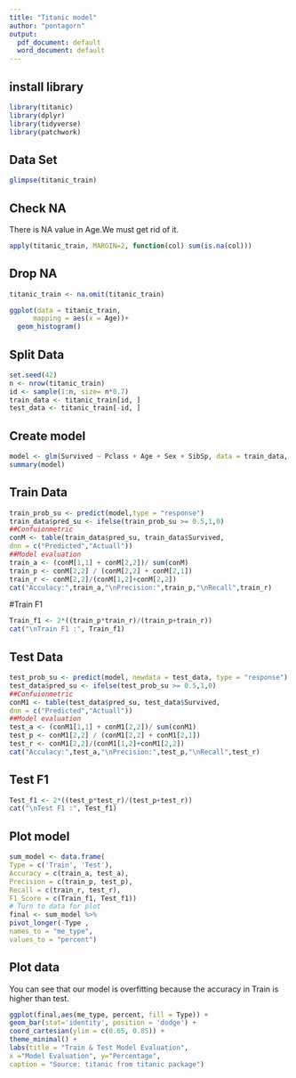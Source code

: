 ---
title: "Titanic model"
author: "pontagorn"
output:
  pdf_document: default
  word_document: default
---

## install library

```{r}
library(titanic)
library(dplyr)
library(tidyverse)
library(patchwork)

```

## Data Set

```{r}
glimpse(titanic_train)

```
## Check NA
There is NA value in Age.We must get rid of it.


```{r}
apply(titanic_train, MARGIN=2, function(col) sum(is.na(col)))
```


## Drop NA

```{r}
titanic_train <- na.omit(titanic_train)
```


```{r}
ggplot(data = titanic_train,
      mapping = aes(x = Age))+
  geom_histogram()

```




## Split Data

```{r}
set.seed(42)
n <- nrow(titanic_train)
id <- sample(1:n, size= n*0.7)
train_data <- titanic_train[id, ]
test_data <- titanic_train[-id, ]
```

## Create model

```{r}
model <- glm(Survived ~ Pclass + Age + Sex + SibSp, data = train_data, family = "binomial")
summary(model)
```

## Train Data

```{r}
train_prob_su <- predict(model,type = "response")
train_data$pred_su <- ifelse(train_prob_su >= 0.5,1,0)
##Confuionmetric
conM <- table(train_data$pred_su, train_data$Survived,
dnn = c("Predicted","Actuall"))
##Model evaluation
train_a <- (conM[1,1] + conM[2,2])/ sum(conM)
train_p <- conM[2,2] / (conM[2,2] + conM[2,1])
train_r <- conM[2,2]/(conM[1,2]+conM[2,2])
cat("Acculacy:",train_a,"\nPrecision:",train_p,"\nRecall",train_r)
```

#Train F1

```{r}
Train_f1 <- 2*((train_p*train_r)/(train_p+train_r))
cat("\nTrain F1 :", Train_f1)
```

## Test Data

```{r}
test_prob_su <- predict(model, newdata = test_data, type = "response")
test_data$pred_su <- ifelse(test_prob_su >= 0.5,1,0)
##Confuionmetric
conM1 <- table(test_data$pred_su, test_data$Survived,
dnn = c("Predicted","Actuall"))
##Model evaluation
test_a <- (conM1[1,1] + conM1[2,2])/ sum(conM1)
test_p <- conM1[2,2] / (conM1[2,2] + conM1[2,1])
test_r <- conM1[2,2]/(conM1[1,2]+conM1[2,2])
cat("Acculacy:",test_a,"\nPrecision:",test_p,"\nRecall",test_r)
```

## Test F1

```{r}
Test_f1 <- 2*((test_p*test_r)/(test_p+test_r))
cat("\nTest F1 :", Test_f1)
```

## Plot model

```{r}
sum_model <- data.frame(
Type = c('Train', 'Test'),
Accuracy = c(train_a, test_a),
Precision = c(train_p, test_p),
Recall = c(train_r, test_r),
F1_Score = c(Train_f1, Test_f1))
# Turn to data for plot
final <- sum_model %>%
pivot_longer(-Type ,
names_to = "me_type",
values_to = "percent")
```

## Plot data
You can see that our model is overfitting because the accuracy in Train is higher than test.
```{r}
ggplot(final,aes(me_type, percent, fill = Type)) +
geom_bar(stat='identity', position = 'dodge') +
coord_cartesian(ylim = c(0.65, 0.85)) +
theme_minimal() +
labs(title = "Train & Test Model Evaluation",
x ="Model Evaluation", y="Percentage",
caption = "Source: titanic from titanic package")
```
